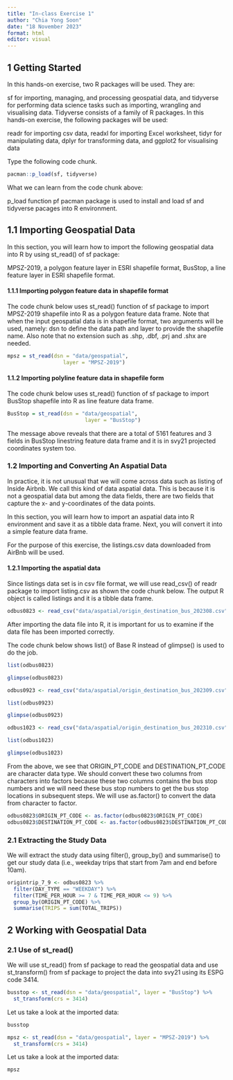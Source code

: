```yaml
---
title: "In-class Exercise 1"
author: "Chia Yong Soon"
date: "18 November 2023"
format: html
editor: visual
---
```


## 1 Getting Started

In this hands-on exercise, two R packages will be used. They are:

sf for importing, managing, and processing geospatial data, and tidyverse for performing data science tasks such as importing, wrangling and visualising data. Tidyverse consists of a family of R packages. In this hands-on exercise, the following packages will be used:

readr for importing csv data, readxl for importing Excel worksheet, tidyr for manipulating data, dplyr for transforming data, and ggplot2 for visualising data

Type the following code chunk.

```r
pacman::p_load(sf, tidyverse)
```

What we can learn from the code chunk above:

p_load function pf pacman package is used to install and load sf and tidyverse pacages into R environment.

## 1.1 Importing Geospatial Data

In this section, you will learn how to import the following geospatial data into R by using st_read() of sf package:

MPSZ-2019, a polygon feature layer in ESRI shapefile format, BusStop, a line feature layer in ESRI shapefile format.

#### 1.1.1 Importing polygon feature data in shapefile format

The code chunk below uses st_read() function of sf package to import MPSZ-2019 shapefile into R as a polygon feature data frame. Note that when the input geospatial data is in shapefile format, two arguments will be used, namely: dsn to define the data path and layer to provide the shapefile name. Also note that no extension such as .shp, .dbf, .prj and .shx are needed.

```r
mpsz = st_read(dsn = "data/geospatial", 
                  layer = "MPSZ-2019")
```

#### 1.1.2 Importing polyline feature data in shapefile form

The code chunk below uses st_read() function of sf package to import BusStop shapefile into R as line feature data frame.

```r
BusStop = st_read(dsn = "data/geospatial", 
                         layer = "BusStop")
```

The message above reveals that there are a total of 5161 features and 3 fields in BusStop linestring feature data frame and it is in svy21 projected coordinates system too.

### 1.2 Importing and Converting An Aspatial Data

In practice, it is not unusual that we will come across data such as listing of Inside Airbnb. We call this kind of data aspatial data. This is because it is not a geospatial data but among the data fields, there are two fields that capture the x- and y-coordinates of the data points.

In this section, you will learn how to import an aspatial data into R environment and save it as a tibble data frame. Next, you will convert it into a simple feature data frame.

For the purpose of this exercise, the listings.csv data downloaded from AirBnb will be used.

#### 1.2.1 Importing the aspatial data

Since listings data set is in csv file format, we will use read_csv() of readr package to import listing.csv as shown the code chunk below. The output R object is called listings and it is a tibble data frame.

```r
odbus0823 <- read_csv("data/aspatial/origin_destination_bus_202308.csv")
```

After importing the data file into R, it is important for us to examine if the data file has been imported correctly.

The code chunk below shows list() of Base R instead of glimpse() is used to do the job.

```r
list(odbus0823) 
```

```r
glimpse(odbus0823) 
```

```r
odbus0923 <- read_csv("data/aspatial/origin_destination_bus_202309.csv")
```

```r
list(odbus0923) 
```

```r
glimpse(odbus0923) 
```

```r
odbus1023 <- read_csv("data/aspatial/origin_destination_bus_202310.csv")
```

```r
list(odbus1023) 
```

```r
glimpse(odbus1023) 
```


From the above, we see that ORIGIN_PT_CODE and DESTINATION_PT_CODE are character data type. We should convert these two columns from characters into factors because these two columns contains the bus stop numbers and we will need these bus stop numbers to get the bus stop locations in subsequent steps. We will use as.factor() to convert the data from character to factor.

```r
odbus0823$ORIGIN_PT_CODE <- as.factor(odbus0823$ORIGIN_PT_CODE)
odbus0823$DESTINATION_PT_CODE <- as.factor(odbus0823$DESTINATION_PT_CODE)
```

### 2.1 Extracting the Study Data

We will extract the study data using filter(), group_by() and summarise() to get our study data (i.e., weekday trips that start from 7am and end before 10am).

```r
origintrip_7_9 <- odbus0823 %>%
  filter(DAY_TYPE == "WEEKDAY") %>%
  filter(TIME_PER_HOUR >= 7 & TIME_PER_HOUR <= 9) %>%
  group_by(ORIGIN_PT_CODE) %>%
  summarise(TRIPS = sum(TOTAL_TRIPS))
```

## 2 Working with Geospatial Data

### 2.1 Use of st_read()

We will use st_read() from sf package to read the geospatial data and use st_transform() from sf package to project the data into svy21 using its ESPG code 3414.

```r
busstop <- st_read(dsn = "data/geospatial", layer = "BusStop") %>%
  st_transform(crs = 3414)
```
Let us take a look at the imported data:

```r
busstop
```

```r
mpsz <- st_read(dsn = "data/geospatial", layer = "MPSZ-2019") %>%
  st_transform(crs = 3414)
```

Let us take a look at the imported data:

```r
mpsz
```


